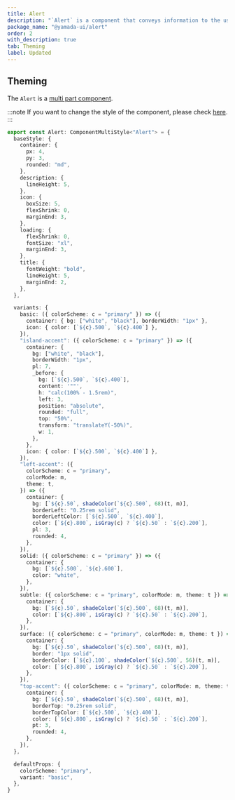 ```yaml
---
title: Alert
description: "`Alert` is a component that conveys information to the user."
package_name: "@yamada-ui/alert"
order: 2
with_description: true
tab: Theming
label: Updated
---
```


## Theming

The `Alert` is a [multi part component](/styled-system/theming/component-styles#multi-part-components).

:::note
If you want to change the style of the component, please check [here](/styled-system/theming/customize-theme#changing-the-style-of-components).
:::

```ts
export const Alert: ComponentMultiStyle<"Alert"> = {
  baseStyle: {
    container: {
      px: 4,
      py: 3,
      rounded: "md",
    },
    description: {
      lineHeight: 5,
    },
    icon: {
      boxSize: 5,
      flexShrink: 0,
      marginEnd: 3,
    },
    loading: {
      flexShrink: 0,
      fontSize: "xl",
      marginEnd: 3,
    },
    title: {
      fontWeight: "bold",
      lineHeight: 5,
      marginEnd: 2,
    },
  },

  variants: {
    basic: ({ colorScheme: c = "primary" }) => ({
      container: { bg: ["white", "black"], borderWidth: "1px" },
      icon: { color: [`${c}.500`, `${c}.400`] },
    }),
    "island-accent": ({ colorScheme: c = "primary" }) => ({
      container: {
        bg: ["white", "black"],
        borderWidth: "1px",
        pl: 7,
        _before: {
          bg: [`${c}.500`, `${c}.400`],
          content: '""',
          h: "calc(100% - 1.5rem)",
          left: 3,
          position: "absolute",
          rounded: "full",
          top: "50%",
          transform: "translateY(-50%)",
          w: 1,
        },
      },
      icon: { color: [`${c}.500`, `${c}.400`] },
    }),
    "left-accent": ({
      colorScheme: c = "primary",
      colorMode: m,
      theme: t,
    }) => ({
      container: {
        bg: [`${c}.50`, shadeColor(`${c}.500`, 68)(t, m)],
        borderLeft: "0.25rem solid",
        borderLeftColor: [`${c}.500`, `${c}.400`],
        color: [`${c}.800`, isGray(c) ? `${c}.50` : `${c}.200`],
        pl: 3,
        rounded: 4,
      },
    }),
    solid: ({ colorScheme: c = "primary" }) => ({
      container: {
        bg: [`${c}.500`, `${c}.600`],
        color: "white",
      },
    }),
    subtle: ({ colorScheme: c = "primary", colorMode: m, theme: t }) => ({
      container: {
        bg: [`${c}.50`, shadeColor(`${c}.500`, 68)(t, m)],
        color: [`${c}.800`, isGray(c) ? `${c}.50` : `${c}.200`],
      },
    }),
    surface: ({ colorScheme: c = "primary", colorMode: m, theme: t }) => ({
      container: {
        bg: [`${c}.50`, shadeColor(`${c}.500`, 68)(t, m)],
        border: "1px solid",
        borderColor: [`${c}.100`, shadeColor(`${c}.500`, 56)(t, m)],
        color: [`${c}.800`, isGray(c) ? `${c}.50` : `${c}.200`],
      },
    }),
    "top-accent": ({ colorScheme: c = "primary", colorMode: m, theme: t }) => ({
      container: {
        bg: [`${c}.50`, shadeColor(`${c}.500`, 68)(t, m)],
        borderTop: "0.25rem solid",
        borderTopColor: [`${c}.500`, `${c}.400`],
        color: [`${c}.800`, isGray(c) ? `${c}.50` : `${c}.200`],
        pt: 3,
        rounded: 4,
      },
    }),
  },

  defaultProps: {
    colorScheme: "primary",
    variant: "basic",
  },
}
```
